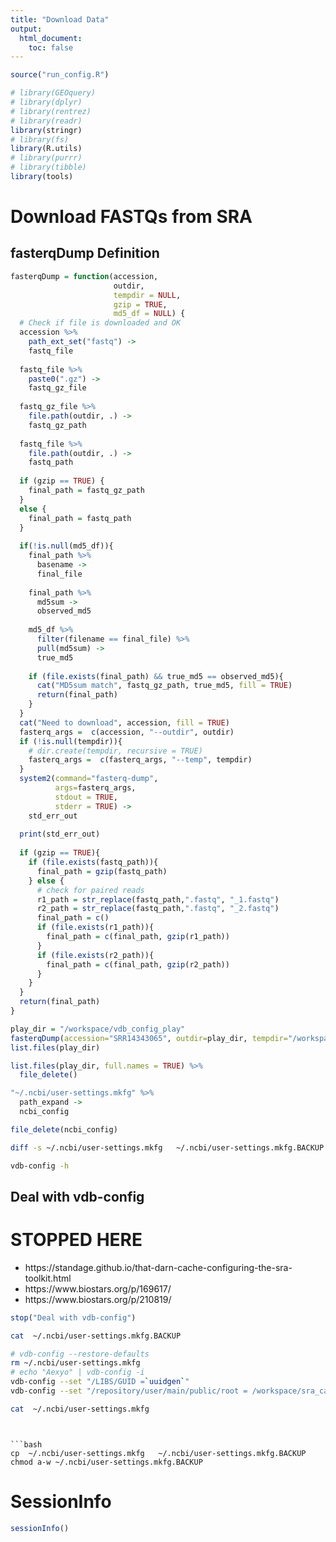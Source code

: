 ```yaml
---
title: "Download Data"
output:
  html_document:
    toc: false
---
```


```r
source("run_config.R")

# library(GEOquery)
# library(dplyr)
# library(rentrez)
# library(readr)
library(stringr)
# library(fs)
library(R.utils)
# library(purrr)
# library(tibble)
library(tools)
```

# Download FASTQs from SRA
## fasterqDump Definition
```r
fasterqDump = function(accession,
                       outdir,
                       tempdir = NULL,
                       gzip = TRUE,
                       md5_df = NULL) {
  # Check if file is downloaded and OK
  accession %>%
    path_ext_set("fastq") ->
    fastq_file
  
  fastq_file %>%
    paste0(".gz") ->
    fastq_gz_file
  
  fastq_gz_file %>%
    file.path(outdir, .) ->
    fastq_gz_path
  
  fastq_file %>%
    file.path(outdir, .) ->
    fastq_path
  
  if (gzip == TRUE) {
    final_path = fastq_gz_path
  }
  else {
    final_path = fastq_path
  }
  
  if(!is.null(md5_df)){
    final_path %>%
      basename ->
      final_file
    
    final_path %>%
      md5sum ->
      observed_md5
    
    md5_df %>%
      filter(filename == final_file) %>%
      pull(md5sum) ->
      true_md5
    
    if (file.exists(final_path) && true_md5 == observed_md5){
      cat("MD5sum match", fastq_gz_path, true_md5, fill = TRUE)
      return(final_path)
    }
  }
  cat("Need to download", accession, fill = TRUE)
  fasterq_args =  c(accession, "--outdir", outdir)
  if (!is.null(tempdir)){
    # dir.create(tempdir, recursive = TRUE)
    fasterq_args =  c(fasterq_args, "--temp", tempdir)
  }
  system2(command="fasterq-dump",
          args=fasterq_args,
          stdout = TRUE,
          stderr = TRUE) ->
    std_err_out
  
  print(std_err_out)
  
  if (gzip == TRUE){
    if (file.exists(fastq_path)){
      final_path = gzip(fastq_path)
    } else {
      # check for paired reads
      r1_path = str_replace(fastq_path,".fastq", "_1.fastq")
      r2_path = str_replace(fastq_path,".fastq", "_2.fastq")
      final_path = c()
      if (file.exists(r1_path)){
        final_path = c(final_path, gzip(r1_path))
      }
      if (file.exists(r2_path)){
        final_path = c(final_path, gzip(r2_path))
      }
    }
  }
  return(final_path)
}
```

```r
play_dir = "/workspace/vdb_config_play"
fasterqDump(accession="SRR14343065", outdir=play_dir, tempdir="/workspace/tmp")
list.files(play_dir)
```

```r
list.files(play_dir, full.names = TRUE) %>%
  file_delete()
```

```r
"~/.ncbi/user-settings.mkfg" %>%
  path_expand ->
  ncbi_config

file_delete(ncbi_config)
```

```bash
diff -s ~/.ncbi/user-settings.mkfg   ~/.ncbi/user-settings.mkfg.BACKUP
```


```bash
vdb-config -h
```



## Deal with vdb-config

# STOPPED HERE
  - https://standage.github.io/that-darn-cache-configuring-the-sra-toolkit.html
  - https://www.biostars.org/p/169617/
  - https://www.biostars.org/p/210819/
```r
stop("Deal with vdb-config")
```

```bash
cat  ~/.ncbi/user-settings.mkfg.BACKUP
```





```bash







# vdb-config --restore-defaults
rm ~/.ncbi/user-settings.mkfg
# echo "Aexyo" | vdb-config -i
vdb-config --set "/LIBS/GUID =`uuidgen`"
vdb-config --set "/repository/user/main/public/root = /workspace/sra_cache" 

cat  ~/.ncbi/user-settings.mkfg
```
```


```bash
cp  ~/.ncbi/user-settings.mkfg   ~/.ncbi/user-settings.mkfg.BACKUP
chmod a-w ~/.ncbi/user-settings.mkfg.BACKUP
```



# SessionInfo
```r
sessionInfo()
```
